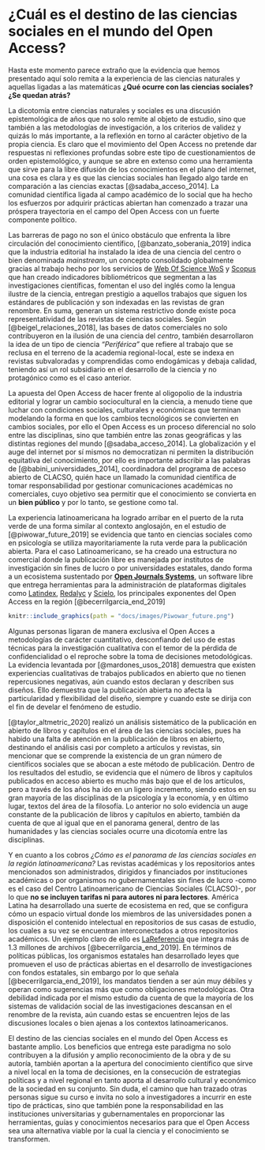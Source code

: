 # ¿Cuál es el destino de las ciencias sociales en el mundo del Open Access?

Hasta este momento parece extraño que la evidencia que hemos presentado aquí solo remita a la experiencia de las ciencias naturales y aquellas ligadas a las matemáticas **¿Qué ocurre con las ciencias sociales? ¿Se quedan atrás?**

La dicotomía entre ciencias naturales y sociales es una discusión epistemológica de años que no solo remite al objeto de estudio, sino que también a las metodologías de investigación, a los criterios de validez y quizás lo más importante, a la reflexión en torno al carácter objetivo de la propia ciencia. Es claro que el movimiento del Open Access no pretende dar respuestas ni reflexiones profundas sobre este tipo de cuestionamientos de orden epistemológico, y aunque se abre en extenso como una herramienta que sirve para la libre difusión de los conocimientos en el plano del internet, una cosa es clara y es que las ciencias sociales han llegado algo tarde en comparación a las ciencias exactas [@sadaba_acceso_2014]. La comunidad científica ligada al campo académico de lo social que ha hecho los esfuerzos por adquirir prácticas abiertan han comenzado a trazar una próspera trayectoria en el campo del Open Access con un fuerte componente político.

Las barreras de pago no son el único obstáculo que enfrenta la libre circulación del conocimiento científico, [@banzato_soberania_2019] indica que la industria editorial ha instalado la idea de una ciencia del centro o bien denominada *mainstream*, un concepto consolidado globalmente gracias al trabajo hecho por los servicios de [Web Of Science WoS](https://clarivate.com/webofsciencegroup/release-notes/wos/new-wos-admin-faq/){target="_blank"} y [Scopus](https://www.elsevier.com/solutions/scopus?dgcid=RN_AGCM_Sourced_300005030){target="_blank"} que han creado indicadores bibliométricos que segmentan a las investigaciones científicas, fomentan el uso del inglés como la lengua ilustre de la ciencia, entregan prestigio a aquellos trabajos que siguen los estándares de publicación y son indexadas en las revistas de gran renombre. En suma, generan un sistema restrictivo donde existe poca representatividad de las revistas de ciencias sociales. Según [@beigel_relaciones_2018], las bases de datos comerciales no solo contribuyeron en la ilusión de una ciencia del *centro*, también desarrollaron la idea de un tipo de ciencia *"Periférica"* que refiere al trabajo que se reclusa en el terreno de la academia regional-local, este se indexa en revistas subvaloradas y comprendidas como endogámicas y debaja calidad, teniendo así un rol subsidiario en el desarrollo de la ciencia y no protagónico como es el caso anterior.

La apuesta del Open Access de hacer frente al oligopolio de la industria editorial y lograr un cambio sociocultural en la ciencia, a menudo tiene que luchar con condiciones sociales, culturales y económicas que terminan modelando la forma en que los cambios tecnológicos se convierten en cambios sociales, por ello el Open Access es un proceso diferencial no solo entre las disciplinas, sino que también entre las zonas geográficas y las distintas regiones del mundo [@sadaba_acceso_2014]. La globalización y el auge del internet por sí mismos no democratizan ni permiten la distribución equitativa del conocimiento, por ello es importante adscribir a las palabras de [@babini_universidades_2014], coordinadora del programa de acceso abierto de CLACSO, quién hace un llamado la comunidad científica de tomar responsabilidad por gestionar comunicaciones académicas no comerciales, cuyo objetivo sea permitir que el conocimiento se convierta en un **bien público** y por lo tanto, se gestione como tal.

La experiencia latinoamericana ha logrado arribar en el puerto de la ruta verde de una forma similar al contexto anglosajón, en el estudio de [@piwowar_future_2019] se evidencia que tanto en ciencias sociales como en psicología se utiliza mayoritariamente la ruta verde para la publicación abierta. Para el caso Latinoamericano, se ha creado una estructura no comercial donde la publicación libre es manejada por institutos de investigación sin fines de lucro o por universidades estatales, dando forma a un ecosistema sustentado por [**Open Journals Systems**](https://openjournalsystems.com/){target="_blank"}, un software libre que entrega herramientas para la administración de plataformas digitales como [Latindex](https://www.latindex.org/latindex/inicio){target="_blank"}, [Redalyc](https://www.redalyc.org/){target="_blank"} y [Scielo](https://scielo.org/es/){target="_blank"}, los principales exponentes del Open Access en la región [@becerrilgarcia_end_2019]

```r
knitr::include_graphics(path = "docs/images/Piwowar_future.png")
```

Algunas personas ligaran de manera exclusiva el Open Acces a metodologías de carácter cuantitativo, desconfiando del uso de estas técnicas para la investigación cualitativa con el temor de la pérdida de confidencialidad o el reproche sobre la toma de decisiones metodológicas. La evidencia levantada por [@mardones_usos_2018] demuestra que existen experiencias cualitativas de trabajos publicados en abierto que no tienen repercusiones negativas, aún cuando estos declaran y describen sus diseños. Ello demuestra que la publicación abierta no afecta la particularidad y flexibilidad del diseño, siempre y cuando este se dirija con el fin de develar el fenómeno de estudio. 

[@taylor_altmetric_2020] realizó un análisis sistemático de la publicación en abierto de libros y capítulos en el área de las ciencias sociales, pues ha habido una falta de atención en la publicación de libros en abierto, destinando el análisis casi por completo a artículos y revistas, sin mencionar que se comprende la existencia de un gran número de científicos sociales que se abocan a este método de publicación. Dentro de los resultados del estudio, se evidencia que el número de libros y capítulos publicados en acceso abierto es mucho más bajo que el de los artículos, pero a través de los años ha ido en un ligero incremento, siendo estos en su gran mayoría de las disciplinas de la psicología y la economía, y en último lugar, textos del área de la filosofía. Lo anterior no solo evidencia un auge constante de la publicación de libros y capítulos en abierto, también da cuenta de que al igual que en el panorama general, dentro de las humanidades y las ciencias sociales ocurre una dicotomía entre las disciplinas.

Y en cuanto a los cobros *¿Cómo es el panorama de las ciencias sociales en la región latinoamericana?* Las revistas académicas y los repositorios antes mencionados son administrados, dirigidos y financiados por instituciones académicas o por organismos no gubernamentales sin fines de lucro -como es el caso del Centro Latinoamericano de Ciencias Sociales (CLACSO)-, por lo que **no se incluyen tarifas ni para autores ni para lectores**. América Latina ha desarrollado una suerte de ecosistema en red, que se configura cómo un espacio virtual donde los miembros de las universidades ponen a disposición el contenido intelectual en repositorios de sus casas de estudio, los cuales a su vez se encuentran interconectados a otros repositorios académicos. Un ejemplo claro de ello es [LaReferencia](https://www.lareferencia.info/es/){target="_blank"} que integra más de 1.3 millones de archivos [@becerrilgarcia_end_2019]. En términos de políticas públicas, los organismos estatales han desarrollado leyes que promueven el uso de prácticas abiertas en el desarrollo de investigaciones con fondos estatales, sin embargo por lo que señala [@becerrilgarcia_end_2019], los mandatos tienden a ser aún muy débiles y operan como sugerencias más que como obligaciones metodológicas. Otra debilidad indicada por el mismo estudio da cuenta de que la mayoría de los sistemas de validación social de las investigaciones descansan en el renombre de la revista, aún cuando estas se encuentren lejos de las discusiones locales o bien ajenas a los contextos latinoamericanos.

El destino de las ciencias sociales en el mundo del Open Access es bastante amplio. Los beneficios que entrega este paradigma no solo contribuyen a la difusión y amplio reconocimiento de la obra y de su autoría, también aportan a la apertura del conocimiento científico que sirve a nivel local en la toma de decisiones, en la consecución de estrategias políticas y a nivel regional en tanto aporta al desarrollo cultural y económico de la sociedad en su conjunto. Sin duda, el camino que han trazado otras personas sigue su curso e invita no solo a investigadores a incurrir en este tipo de prácticas, sino que también pone la responsabilidad en las instituciones universitarias y gubernamentales en proporcionar las herramientas, guías y conocimientos necesarios para que el Open Access sea una alternativa viable por la cual la ciencia y el conocimiento se transformen.
